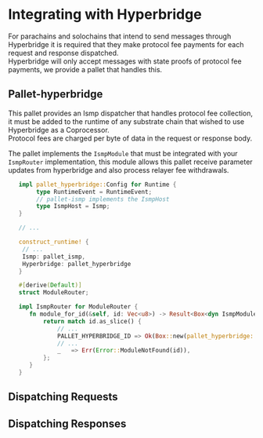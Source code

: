 # Integrating with Hyperbridge

For parachains and solochains that intend to send messages through Hyperbridge it is required that they make protocol fee payments for each request and response dispatched.  
Hyperbridge will only accept messages with state proofs of protocol fee payments, we provide a pallet that handles this. 

## Pallet-hyperbridge

This pallet provides an Ismp dispatcher that handles protocol fee collection, it must be added to the runtime of any substrate chain that wished to use Hyperbridge as a Coprocessor.  
Protocol fees are charged per byte of data in the request or response body.  

The pallet implements the `IsmpModule` that must be integrated with your `IsmpRouter` implementation, this module allows this pallet receive parameter updates from hyperbridge and also process relayer fee withdrawals.  

```rust
   impl pallet_hyperbridge::Config for Runtime {
        type RuntimeEvent = RuntimeEvent;
        // pallet-ismp implements the IsmpHost
        type IsmpHost = Ismp;
   }

   // ... 

   construct_runtime! {
    // ...
    Ismp: pallet_ismp,
    Hyperbridge: pallet_hyperbridge
   }

   #[derive(Default)]
   struct ModuleRouter;

   impl IsmpRouter for ModuleRouter {
      fn module_for_id(&self, id: Vec<u8>) -> Result<Box<dyn IsmpModule>, Error> {
          return match id.as_slice() {
              // ...
              PALLET_HYPERBRIDGE_ID => Ok(Box::new(pallet_hyperbridge::Pallet::<Runtime>::default())),
              // ...
              _   => Err(Error::ModuleNotFound(id)),
          };
      }
   }
```

## Dispatching Requests


## Dispatching Responses